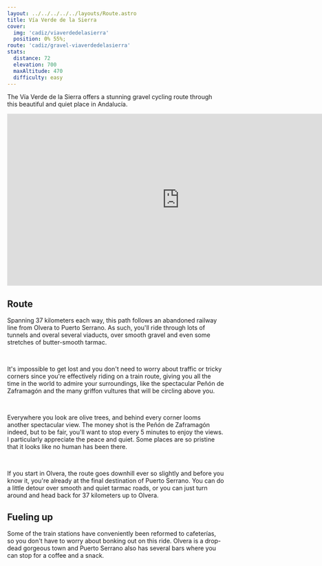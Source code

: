 ```yaml
---
layout: ../../../../../layouts/Route.astro
title: Vía Verde de la Sierra
cover: 
  img: 'cadiz/viaverdedelasierra'
  position: 0% 55%;
route: 'cadiz/gravel-viaverdedelasierra'
stats:
  distance: 72
  elevation: 700
  maxAltitude: 470
  difficulty: easy
---
```


The Vía Verde de la Sierra offers a stunning gravel cycling route through this beautiful and quiet place in Andalucía. 

<center style={{marginTop: "15px"}}>
<iframe width="800" height="400" src="https://www.youtube.com/embed/0Oe216RQHjk?si=BCOPkK2g4ULRKsG3" title="Gravel ride: Vía Verde de la Sierra" frameborder="0" allow="accelerometer; autoplay; clipboard-write; encrypted-media; gyroscope; picture-in-picture; web-share" referrerpolicy="strict-origin-when-cross-origin" allowfullscreen></iframe>
</center>

## Route

Spanning 37 kilometers each way, this path follows an abandoned railway line from Olvera to Puerto Serrano.
As such, you'll ride through lots of tunnels and overal several viaducts, over smooth gravel and even some stretches of butter-smooth tarmac.

&nbsp;

It's impossible to get lost and you don't need to worry about traffic or tricky corners since you're effectively riding on a train route, giving you all the time in the world to admire your surroundings, like the spectacular Peñón de Zaframagón and the many griffon vultures that will be circling above you.

&nbsp;

Everywhere you look are olive trees, and behind every corner looms another spectacular view. 
The money shot is the Peñón de Zaframagón indeed, but to be fair, you'll want to stop every 5 minutes to enjoy the views. 
I particularly appreciate the peace and quiet. Some places are so pristine that it looks like no human has been there.

&nbsp;

If you start in Olvera, the route goes downhill ever so slightly and before you know it, you're already at the final destination of Puerto Serrano.
You can do a little detour over smooth and quiet tarmac roads, or you can just turn around and head back for 37 kilometers up to Olvera.

## Fueling up

Some of the train stations have conveniently been reformed to cafeterías, so you don't have to worry about bonking out on this ride.
Olvera is a drop-dead gorgeous town and Puerto Serrano also has several bars where you can stop for a coffee and a snack.